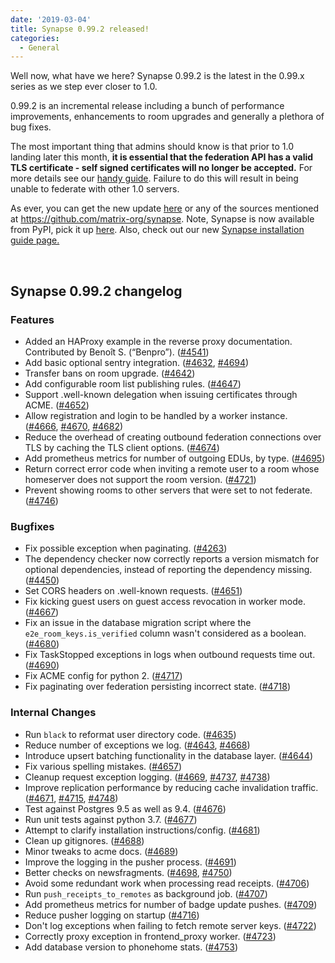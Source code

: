 ```yaml
---
date: '2019-03-04'
title: Synapse 0.99.2 released!
categories:
  - General
---
```


Well now, what have we here? Synapse 0.99.2 is the latest in the 0.99.x series as we step ever closer to 1.0.

0.99.2 is an incremental release including a bunch of performance improvements, enhancements to room upgrades and generally a plethora of bug fixes.

The most important thing that admins should know is that prior to 1.0 landing later this month, <strong>it is essential that the federation API has a valid TLS certificate - self signed certificates will no longer be accepted.</strong> For more details see our <a href="https://github.com/matrix-org/synapse/blob/master/docs/MSC1711_certificates_FAQ.md">handy guide</a>. Failure to do this will result in being unable to federate with other 1.0 servers.

As ever, you can get the new update <a href="https://github.com/matrix-org/synapse/releases/tag/v0.99.2">here</a> or any of the sources mentioned at <a href="https://github.com/matrix-org/synapse">https://github.com/matrix-org/synapse</a>. Note, Synapse is now available from PyPI, pick it up <a href="https://pypi.org/project/matrix-synapse/">here</a>. Also, check out our new <a href="https://matrix.org/docs/guides/installing-synapse">Synapse installation guide page.</a>

&nbsp;
<h2>Synapse 0.99.2 changelog</h2>
<h3>Features</h3>
<ul>
 	<li>Added an HAProxy example in the reverse proxy documentation. Contributed by Benoît S. (“Benpro”). (<a href="https://github.com/matrix-org/synapse/issues/4541" data-hovercard-type="issue" data-hovercard-url="/matrix-org/synapse/issues/4541/hovercard">#4541</a>)</li>
 	<li>Add basic optional sentry integration. (<a href="https://github.com/matrix-org/synapse/issues/4632" data-hovercard-type="pull_request" data-hovercard-url="/matrix-org/synapse/pull/4632/hovercard">#4632</a>, <a href="https://github.com/matrix-org/synapse/issues/4694" data-hovercard-type="pull_request" data-hovercard-url="/matrix-org/synapse/pull/4694/hovercard">#4694</a>)</li>
 	<li>Transfer bans on room upgrade. (<a href="https://github.com/matrix-org/synapse/issues/4642" data-hovercard-type="pull_request" data-hovercard-url="/matrix-org/synapse/pull/4642/hovercard">#4642</a>)</li>
 	<li>Add configurable room list publishing rules. (<a href="https://github.com/matrix-org/synapse/issues/4647" data-hovercard-type="pull_request" data-hovercard-url="/matrix-org/synapse/pull/4647/hovercard">#4647</a>)</li>
 	<li>Support .well-known delegation when issuing certificates through ACME. (<a href="https://github.com/matrix-org/synapse/issues/4652" data-hovercard-type="pull_request" data-hovercard-url="/matrix-org/synapse/pull/4652/hovercard">#4652</a>)</li>
 	<li>Allow registration and login to be handled by a worker instance. (<a href="https://github.com/matrix-org/synapse/issues/4666" data-hovercard-type="pull_request" data-hovercard-url="/matrix-org/synapse/pull/4666/hovercard">#4666</a>, <a href="https://github.com/matrix-org/synapse/issues/4670" data-hovercard-type="pull_request" data-hovercard-url="/matrix-org/synapse/pull/4670/hovercard">#4670</a>, <a href="https://github.com/matrix-org/synapse/issues/4682" data-hovercard-type="pull_request" data-hovercard-url="/matrix-org/synapse/pull/4682/hovercard">#4682</a>)</li>
 	<li>Reduce the overhead of creating outbound federation connections over TLS by caching the TLS client options. (<a href="https://github.com/matrix-org/synapse/issues/4674" data-hovercard-type="pull_request" data-hovercard-url="/matrix-org/synapse/pull/4674/hovercard">#4674</a>)</li>
 	<li>Add prometheus metrics for number of outgoing EDUs, by type. (<a href="https://github.com/matrix-org/synapse/issues/4695" data-hovercard-type="pull_request" data-hovercard-url="/matrix-org/synapse/pull/4695/hovercard">#4695</a>)</li>
 	<li>Return correct error code when inviting a remote user to a room whose homeserver does not support the room version. (<a href="https://github.com/matrix-org/synapse/issues/4721" data-hovercard-type="pull_request" data-hovercard-url="/matrix-org/synapse/pull/4721/hovercard">#4721</a>)</li>
 	<li>Prevent showing rooms to other servers that were set to not federate. (<a href="https://github.com/matrix-org/synapse/issues/4746" data-hovercard-type="pull_request" data-hovercard-url="/matrix-org/synapse/pull/4746/hovercard">#4746</a>)</li>
</ul>
<h3>Bugfixes</h3>
<ul>
 	<li>Fix possible exception when paginating. (<a href="https://github.com/matrix-org/synapse/issues/4263" data-hovercard-type="pull_request" data-hovercard-url="/matrix-org/synapse/pull/4263/hovercard">#4263</a>)</li>
 	<li>The dependency checker now correctly reports a version mismatch for optional
dependencies, instead of reporting the dependency missing. (<a href="https://github.com/matrix-org/synapse/issues/4450" data-hovercard-type="pull_request" data-hovercard-url="/matrix-org/synapse/pull/4450/hovercard">#4450</a>)</li>
 	<li>Set CORS headers on .well-known requests. (<a href="https://github.com/matrix-org/synapse/issues/4651" data-hovercard-type="pull_request" data-hovercard-url="/matrix-org/synapse/pull/4651/hovercard">#4651</a>)</li>
 	<li>Fix kicking guest users on guest access revocation in worker mode. (<a href="https://github.com/matrix-org/synapse/issues/4667" data-hovercard-type="pull_request" data-hovercard-url="/matrix-org/synapse/pull/4667/hovercard">#4667</a>)</li>
 	<li>Fix an issue in the database migration script where the
<code>e2e_room_keys.is_verified</code> column wasn't considered as
a boolean. (<a href="https://github.com/matrix-org/synapse/issues/4680" data-hovercard-type="issue" data-hovercard-url="/matrix-org/synapse/issues/4680/hovercard">#4680</a>)</li>
 	<li>Fix TaskStopped exceptions in logs when outbound requests time out. (<a href="https://github.com/matrix-org/synapse/issues/4690" data-hovercard-type="pull_request" data-hovercard-url="/matrix-org/synapse/pull/4690/hovercard">#4690</a>)</li>
 	<li>Fix ACME config for python 2. (<a href="https://github.com/matrix-org/synapse/issues/4717" data-hovercard-type="pull_request" data-hovercard-url="/matrix-org/synapse/pull/4717/hovercard">#4717</a>)</li>
 	<li>Fix paginating over federation persisting incorrect state. (<a href="https://github.com/matrix-org/synapse/issues/4718" data-hovercard-type="pull_request" data-hovercard-url="/matrix-org/synapse/pull/4718/hovercard">#4718</a>)</li>
</ul>
<h3>Internal Changes</h3>
<ul>
 	<li>Run <code>black</code> to reformat user directory code. (<a href="https://github.com/matrix-org/synapse/issues/4635" data-hovercard-type="pull_request" data-hovercard-url="/matrix-org/synapse/pull/4635/hovercard">#4635</a>)</li>
 	<li>Reduce number of exceptions we log. (<a href="https://github.com/matrix-org/synapse/issues/4643" data-hovercard-type="pull_request" data-hovercard-url="/matrix-org/synapse/pull/4643/hovercard">#4643</a>, <a href="https://github.com/matrix-org/synapse/issues/4668" data-hovercard-type="pull_request" data-hovercard-url="/matrix-org/synapse/pull/4668/hovercard">#4668</a>)</li>
 	<li>Introduce upsert batching functionality in the database layer. (<a href="https://github.com/matrix-org/synapse/issues/4644" data-hovercard-type="pull_request" data-hovercard-url="/matrix-org/synapse/pull/4644/hovercard">#4644</a>)</li>
 	<li>Fix various spelling mistakes. (<a href="https://github.com/matrix-org/synapse/issues/4657" data-hovercard-type="pull_request" data-hovercard-url="/matrix-org/synapse/pull/4657/hovercard">#4657</a>)</li>
 	<li>Cleanup request exception logging. (<a href="https://github.com/matrix-org/synapse/issues/4669" data-hovercard-type="pull_request" data-hovercard-url="/matrix-org/synapse/pull/4669/hovercard">#4669</a>, <a href="https://github.com/matrix-org/synapse/issues/4737" data-hovercard-type="pull_request" data-hovercard-url="/matrix-org/synapse/pull/4737/hovercard">#4737</a>, <a href="https://github.com/matrix-org/synapse/issues/4738" data-hovercard-type="pull_request" data-hovercard-url="/matrix-org/synapse/pull/4738/hovercard">#4738</a>)</li>
 	<li>Improve replication performance by reducing cache invalidation traffic. (<a href="https://github.com/matrix-org/synapse/issues/4671" data-hovercard-type="pull_request" data-hovercard-url="/matrix-org/synapse/pull/4671/hovercard">#4671</a>, <a href="https://github.com/matrix-org/synapse/issues/4715" data-hovercard-type="pull_request" data-hovercard-url="/matrix-org/synapse/pull/4715/hovercard">#4715</a>, <a href="https://github.com/matrix-org/synapse/issues/4748" data-hovercard-type="pull_request" data-hovercard-url="/matrix-org/synapse/pull/4748/hovercard">#4748</a>)</li>
 	<li>Test against Postgres 9.5 as well as 9.4. (<a href="https://github.com/matrix-org/synapse/issues/4676" data-hovercard-type="pull_request" data-hovercard-url="/matrix-org/synapse/pull/4676/hovercard">#4676</a>)</li>
 	<li>Run unit tests against python 3.7. (<a href="https://github.com/matrix-org/synapse/issues/4677" data-hovercard-type="pull_request" data-hovercard-url="/matrix-org/synapse/pull/4677/hovercard">#4677</a>)</li>
 	<li>Attempt to clarify installation instructions/config. (<a href="https://github.com/matrix-org/synapse/issues/4681" data-hovercard-type="pull_request" data-hovercard-url="/matrix-org/synapse/pull/4681/hovercard">#4681</a>)</li>
 	<li>Clean up gitignores. (<a href="https://github.com/matrix-org/synapse/issues/4688" data-hovercard-type="pull_request" data-hovercard-url="/matrix-org/synapse/pull/4688/hovercard">#4688</a>)</li>
 	<li>Minor tweaks to acme docs. (<a href="https://github.com/matrix-org/synapse/issues/4689" data-hovercard-type="pull_request" data-hovercard-url="/matrix-org/synapse/pull/4689/hovercard">#4689</a>)</li>
 	<li>Improve the logging in the pusher process. (<a href="https://github.com/matrix-org/synapse/issues/4691" data-hovercard-type="pull_request" data-hovercard-url="/matrix-org/synapse/pull/4691/hovercard">#4691</a>)</li>
 	<li>Better checks on newsfragments. (<a href="https://github.com/matrix-org/synapse/issues/4698" data-hovercard-type="pull_request" data-hovercard-url="/matrix-org/synapse/pull/4698/hovercard">#4698</a>, <a href="https://github.com/matrix-org/synapse/issues/4750" data-hovercard-type="pull_request" data-hovercard-url="/matrix-org/synapse/pull/4750/hovercard">#4750</a>)</li>
 	<li>Avoid some redundant work when processing read receipts. (<a href="https://github.com/matrix-org/synapse/issues/4706" data-hovercard-type="pull_request" data-hovercard-url="/matrix-org/synapse/pull/4706/hovercard">#4706</a>)</li>
 	<li>Run <code>push_receipts_to_remotes</code> as background job. (<a href="https://github.com/matrix-org/synapse/issues/4707" data-hovercard-type="pull_request" data-hovercard-url="/matrix-org/synapse/pull/4707/hovercard">#4707</a>)</li>
 	<li>Add prometheus metrics for number of badge update pushes. (<a href="https://github.com/matrix-org/synapse/issues/4709" data-hovercard-type="pull_request" data-hovercard-url="/matrix-org/synapse/pull/4709/hovercard">#4709</a>)</li>
 	<li>Reduce pusher logging on startup (<a href="https://github.com/matrix-org/synapse/issues/4716" data-hovercard-type="pull_request" data-hovercard-url="/matrix-org/synapse/pull/4716/hovercard">#4716</a>)</li>
 	<li>Don't log exceptions when failing to fetch remote server keys. (<a href="https://github.com/matrix-org/synapse/issues/4722" data-hovercard-type="pull_request" data-hovercard-url="/matrix-org/synapse/pull/4722/hovercard">#4722</a>)</li>
 	<li>Correctly proxy exception in frontend_proxy worker. (<a href="https://github.com/matrix-org/synapse/issues/4723" data-hovercard-type="pull_request" data-hovercard-url="/matrix-org/synapse/pull/4723/hovercard">#4723</a>)</li>
 	<li>Add database version to phonehome stats. (<a href="https://github.com/matrix-org/synapse/issues/4753" data-hovercard-type="pull_request" data-hovercard-url="/matrix-org/synapse/pull/4753/hovercard">#4753</a>)</li>
</ul>